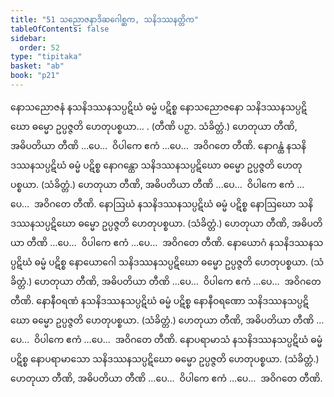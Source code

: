 ```yaml
---
title: "51 သညောဇနာဒိဆဂေါစ္ဆက, သနိဒဿနတ္တိက"
tableOfContents: false
sidebar:
  order: 52
type: "tipitaka"
basket: "ab"
book: "p21"
---
```



<DynamicBreadcrumb />

<Division number="99" book="p21" e="ch" v="40" p="370">

<Paragraph number="266" book="p21">
နောသညောဇနံ နသနိဒဿနသပ္ပဋိဃံ ဓမ္မံ ပဋိစ္စ နောသညောဇနော သနိဒဿနသပ္ပဋိဃော ဓမ္မော ဥပ္ပဇ္ဇတိ ဟေတုပစ္စယာ… . (တီဏိ ပဉှာ. သံခိတ္တံ.) ဟေတုယာ တီဏိ, အဓိပတိယာ တီဏိ …ပေ…  ဝိပါကေ ဧကံ …ပေ…  အဝိဂတေ တီဏိ.
</Paragraph>

</Division>
<Division number="100" book="p21" e="ch" v="40" p="370">

<Paragraph number="267" book="p21">
နောဂန္ထံ နသနိဒဿနသပ္ပဋိဃံ ဓမ္မံ ပဋိစ္စ နောဂန္ထော သနိဒဿနသပ္ပဋိဃော ဓမ္မော ဥပ္ပဇ္ဇတိ ဟေတုပစ္စယာ. (သံခိတ္တံ.)
</Paragraph>

<Paragraph number="268" book="p21">
ဟေတုယာ တီဏိ, အဓိပတိယာ တီဏိ …ပေ…  ဝိပါကေ ဧကံ …ပေ…  အဝိဂတေ တီဏိ.
</Paragraph>

</Division>
<Division number="101" book="p21" e="ch" v="40" p="371">

<Paragraph number="269" book="p21">
နောဩဃံ နသနိဒဿနသပ္ပဋိဃံ ဓမ္မံ ပဋိစ္စ နောဩဃော သနိဒဿနသပ္ပဋိဃော ဓမ္မော ဥပ္ပဇ္ဇတိ ဟေတုပစ္စယာ. (သံခိတ္တံ.)
</Paragraph>

<Paragraph number="270" book="p21">
ဟေတုယာ တီဏိ, အဓိပတိယာ တီဏိ …ပေ…  ဝိပါကေ ဧကံ …ပေ…  အဝိဂတေ တီဏိ.
</Paragraph>

</Division>
<Division number="102" book="p21" e="ch" v="40" p="371">

<Paragraph number="271" book="p21">
နောယောဂံ နသနိဒဿနသပ္ပဋိဃံ ဓမ္မံ ပဋိစ္စ နောယောဂေါ သနိဒဿနသပ္ပဋိဃော ဓမ္မော ဥပ္ပဇ္ဇတိ ဟေတုပစ္စယာ. (သံခိတ္တံ.)
</Paragraph>

<Paragraph number="272" book="p21">
ဟေတုယာ တီဏိ, အဓိပတိယာ တီဏိ …ပေ…  ဝိပါကေ ဧကံ …ပေ…  အဝိဂတေ တီဏိ.
</Paragraph>

</Division>
<Division number="103" book="p21" e="ch" v="40" p="371">

<Paragraph number="273" book="p21">
နောနီဝရဏံ နသနိဒဿနသပ္ပဋိဃံ ဓမ္မံ ပဋိစ္စ နောနီဝရဏော သနိဒဿနသပ္ပဋိဃော ဓမ္မော ဥပ္ပဇ္ဇတိ ဟေတုပစ္စယာ. (သံခိတ္တံ.)
</Paragraph>

<Paragraph number="274" book="p21">
ဟေတုယာ တီဏိ, အဓိပတိယာ တီဏိ …ပေ…  ဝိပါကေ ဧကံ …ပေ…  အဝိဂတေ တီဏိ.
</Paragraph>

</Division>
<Division number="104" book="p21" e="ch" v="40" p="371">

<Paragraph number="275" book="p21">
နောပရာမာသံ နသနိဒဿနသပ္ပဋိဃံ ဓမ္မံ ပဋိစ္စ နောပရာမာသော သနိဒဿနသပ္ပဋိဃော ဓမ္မော ဥပ္ပဇ္ဇတိ ဟေတုပစ္စယာ. (သံခိတ္တံ.)
</Paragraph>

<Paragraph number="276" book="p21">
ဟေတုယာ တီဏိ, အဓိပတိယာ တီဏိ …ပေ…  ဝိပါကေ ဧကံ …ပေ…  အဝိဂတေ တီဏိ.
</Paragraph>
</Division>